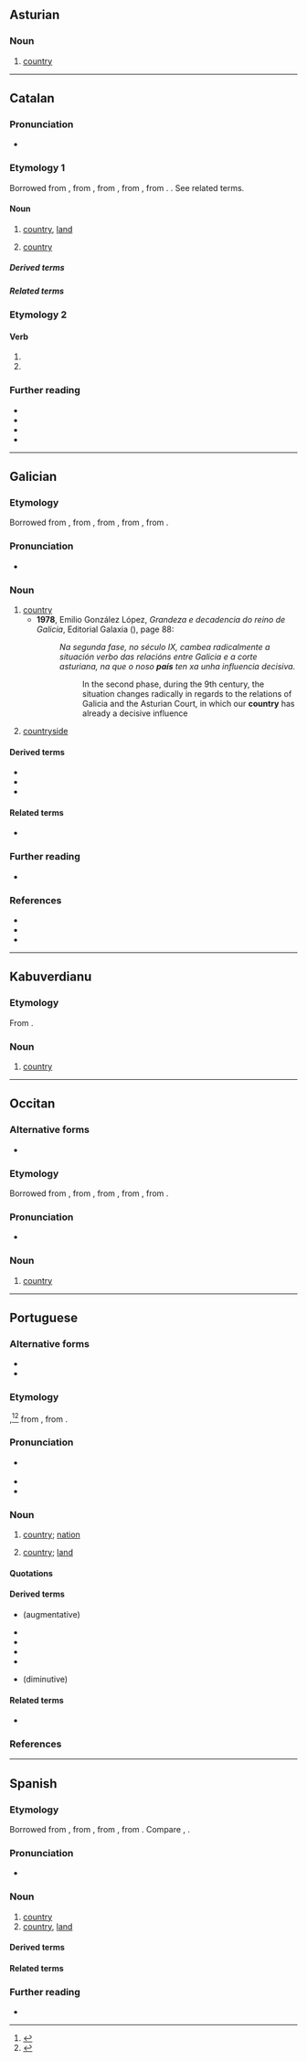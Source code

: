 {{also|pais|páis|paîs|Páis|païs|παῖς}}
==Asturian==

===Noun===
{{ast-noun|m|países}}

# [[country]]

----

==Catalan==

===Pronunciation===
* {{ca-IPA}}

===Etymology 1===
Borrowed from {{bor|ca|fr|pays}}, from {{der|ca|fro|païs}}, from {{der|ca|ML.|pagensis}}, from {{der|ca|la|pāgus||country}}, from {{der|ca|ine-pro|*peh₂ǵ-}}. {{doublet|ca|pagès}}. See related terms.

====Noun====
{{ca-noun|m|països}}

# [[country]], [[land]] {{gloss|a set region of land having particular human occupation or agreed limits}}
#: {{uxi|ca|[[País Basc|'''País''' Basc]]|[[Basque Country|Basque '''Country''']]}}
# [[country]] {{gloss|the territory of a nation, especially an independent nation state}}

=====Derived terms=====
{{col3|ca
|malpaís
|País Basc
|País del Loira
|País Valencià
|Països Baixos
|Països Catalans
|rerepaís}}

=====Related terms=====
{{rel4|ca
|paisatge
|paisà
|pagès
|pagà}}

===Etymology 2===
{{nonlemma}}

====Verb====
{{head|ca|verb form}}

# {{ca-verb form of|p=1|n=sg|t=impf|m=sub|pair}}
# {{ca-verb form of|p=3|n=sg|t=impf|m=sub|pair}}

===Further reading===
* {{R:IEC2}}
* {{R:GDLC}}
* {{R:DNV}}
* {{R:DCVB}}

----

==Galician==

===Etymology===
Borrowed from {{bor|gl|fr|pays}}, from {{der|gl|fro|païs}}, from {{der|gl|ML.|pagensis}}, from {{der|gl|la|pāgus||country}}, from {{der|gl|ine-pro|*peh₂ǵ-}}.

===Pronunciation===
* {{IPA|gl|/paˈis/}}

===Noun===
{{gl-noun|m|países}}

# [[country]]
#* '''1978''', Emilio González López, ''Grandeza e decadencia do reino de Galicia'', Editorial Galaxia ({{ISBN|9788471543035}}), page 88:
#*: ''Na segunda fase, no século IX, cambea radicalmente a situación verbo das relacións entre Galicia e a corte asturiana, na que o noso '''país''' ten xa unha  influencia decisiva.''
#*:: In the second phase, during the 9th century, the situation changes radically in regards to the relations of Galicia and the Asturian Court, in which our '''country''' has already a decisive influence
#: {{ux|gl|Cada país seu uso, cada roca seu fuso.|lit=Each country has its usage, each distaff its spindle.|[[when in Rome, do as the Romans do]]|q=proverb}}
#: {{syn|gl|terra}}
# [[countryside]]

====Derived terms====
* {{l|gl|paisano}}
* {{l|gl|Países Baixos}}
* {{l|gl|viño do país}}

====Related terms====
*{{l|gl|pais}}

===Further reading===
* {{R:gl:DRAG}}

===References===
* {{R:gl:DDLG}}
* {{R:gl:TILG}}
* {{R:TLPGP}}

----

==Kabuverdianu==

===Etymology===
From {{der|kea|pt|país}}.

===Noun===
{{head|kea|noun}}

# [[country]]

----

==Occitan==

===Alternative forms===
* {{l|oc|païs}}

===Etymology===
Borrowed from {{bor|oc|fr|pays}}, from {{der|oc|fro|païs}}, from {{der|oc|ML.|pagensis}}, from {{der|oc|la|pāgus||country}}, from {{der|oc|ine-pro|*peh₂ǵ-}}.

===Pronunciation===
* {{audio|oc|LL-Q14185 (oci)-Davidgrosclaude-país.wav|Audio}}

===Noun===
{{oc-noun|m|païses}}

# [[country]]

----

==Portuguese==

===Alternative forms===
* {{alt|pt|pays||obsolete}}
* {{alt|pt|paiz||obsolete}}

===Etymology===
{{bor+|pt|fr|pays}},<ref>{{R:pt:Infopédia}}</ref><ref>{{R:pt:Priberam}}</ref> from {{der|pt|ML.|pagensis}}, from {{der|pt|la|pāgus||country}}.

===Pronunciation===
{{pt-IPA|paíss}}
* {{a|Rural Central Brazil}} {{IPA|pt|/pɐˈis/}}
* {{audio|pt|Pt-país.ogg|Audio (Portugal)}}
* {{hyph|pt|pa|ís}}

===Noun===
{{pt-noun|m|países}}

# {{senseid|pt|nation}} [[country]]; [[nation]] {{gloss|a sovereign polity}}
#: {{ux|pt|O Uruguai foi uma colónia, depois uma província, e hoje é um '''país'''.|Uruguay was a colony, then a province, and today it's a '''country'''.}}
#: {{syn|pt|nação}}
# {{senseid|pt|land}} [[country]]; [[land]] {{gloss|a region inhabited by a particular people or characterised by a certain feature}}
#: {{ux|pt|Estamos em '''país''' montanhoso.|We are in a mountainous '''land'''.|inline=1}}
#: {{ux|pt|'''País''' Basco|Basque '''Country'''|inline=1}}
#: {{ux|pt|Alice no '''País''' das Maravilhas.|Alice in Wonder'''land'''.|inline=1}}
#: {{syn|pt|terra|região}}

====Quotations====
{{seeCites|pt}}

====Derived terms====
* {{l|pt|paisão}} (augmentative)
* {{l|pt|País Basco}}
* {{l|pt|país de opereta}}
* {{l|pt|países baixos}}
* {{l|pt|Países Baixos}}
* {{l|pt|paisinho}} (diminutive)

====Related terms====
* {{l|pt|pago}}

===References===
<references/>

{{C|pt|Geopolitics}}

----

==Spanish==

===Etymology===
Borrowed from {{bor|es|fr|pays}}, from {{der|es|fro|païs}}, from {{der|es|ML.|pagensis}}, from {{der|es|la|pāgus||country}}. Compare {{cog|scn|pajisi}}, {{cog|it|paese}}.

===Pronunciation===
{{es-IPA}}
* {{rhymes|es|is|s=2}}

===Noun===
{{es-noun|m|países}}

# [[country]] {{gloss|the territory of a nation}}
# [[country]], [[land]] {{gloss|a set region of land having particular human occupation or agreed limits}}
#: {{uxi|es|[[País Vasco|'''País''' Vasco]]|[[Basque Country|Basque '''Country''']]}}
#: {{uxi|es|El '''País''' de las Maravillas|Wonder'''land'''}}

====Derived terms====
{{der3|es
|antepaís
|apaisado
|malpaís
|país en vías de desarrollo
|país miembro
}}

====Related terms====
{{rel4|es
|paisaje
|paisano
|pagano
|pago
}}

===Further reading===
* {{R:es:DRAE}}